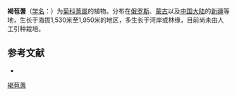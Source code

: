 {{Speciesbox
| name = 褐苞蓍
| status = 
| status_system = 
| image =
| genus = Achillea
| species = impatiens
| authority = L.
}}

'''褐苞蓍'''（[[学名|学名]]：{{lang|la|''Achillea impatiens''}}）为[[菊科|菊科]][[蓍属|蓍属]]的植物。分布在[[俄罗斯|俄罗斯]]、[[蒙古|蒙古]]以及[[中国大陆|中国大陆]]的[[新疆|新疆]]等地，生长于海拔1,530米至1,950米的地区，多生长于河岸或林缘，目前尚未由人工引种栽培。

== 参考文献 ==
<div class="references-small">
* {{cite web| url =http://www.bioinfo.cn/db05/KmzwSpecies.php?action=view&id=3904| title =褐苞蓍| work =《中国高等植物数据库全库》| publisher =中国科学院微生物研究所| author =昆明植物研究所| accessdate =2009-02-24| deadurl =yes| archiveurl =https://web.archive.org/web/20160305064422/http://www.bioinfo.cn/db05/KmzwSpecies.php?action=view&id=3904| archivedate =2016-03-05| df =}}
</div>
{{Taxonbar|from=Q15226674}}

[[Category:蓍属|褐苞蓍]]


{{植物小作品}}